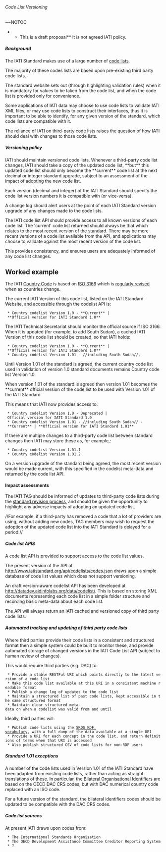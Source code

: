 ====== Code List Versioning ======
~~NOTOC
<note important>
**This is a draft proposal** It is not agreed IATI policy. 
</note>

===== Background =====

The IATI Standard makes use of a large number of [[http://iatistandard.org/standard/codelists|code lists]]. 

The majority of these codes lists are based upon pre-existing third party code lists. 

The standard website sets out (through highlighting validation rules) when it is mandatory for values to be taken from the code list, and when the code list is provided only for convenience. 

Some applications of IATI data may choose to use code lists to validate IATI XML files, or may use code lists to construct their interfaces, thus it is important to be able to identify, for any given version of the standard, which code lists are compatible with it. 

The reliance of IATI on third-party code lists raises the question of how IATI should deal with changes to those code lists. 

===== Versioning policy =====

IATI should maintain versioned code lists. Whenever a third-party code list changes, IATI should take a copy of the updated code list, **but** this updated code list should only become the **current** code list at the next decimal or integer standard upgrade, subject to an assessment of the impact of adopting the new code list. 

Each version (decimal and integer) of the IATI Standard should specify the code list version numbers it is compatible with (or vice-versa).

A change log should alert users at the point of each IATI Standard version upgrade of any changes made to the code lists. 

The IATI code list API should provide access to all known versions of each code list. The 'current' code list returned should always be that which relates to the most recent version of the standard. There may be more recent versions of a code list available from the API, and applications may choose to validate against the most recent version of the code list. 

This provides consistency, and ensures users are adequately informed of any code list changes. 

== Worked example ==

The IATI [[http://iatistandard.org/codelists/country|Country Code]] is based on [[http://www.iso.org/iso/country_codes/iso_3166_code_lists.htm|ISO 3166]] which is [[http://www.iso.org/iso/country_codes/updates_on_iso_3166/tracking_changes_in_iso_3166-2.htm|regularly revised]] when as countries change.

The current IATI Version of this code list, listed on the IATI Standard Website, and accessible through the codelist API is:

  * Country codelist Version 1.0 - **Current** | **Official version for IATI Standard 1.0**

The IATI Technical Secretariat should monitor the official source if ISO 3166. When it is updated (for example, to add South Sudan), a cached IATI Version of this code list should be created, so that IATI holds:

  * Country codelist Version 1.0 - **Current** | **Official version for IATI Standard 1.0**
  * Country codelist Version 1.01 - //including South Sudan//.

Until Version 1.01 of the standard is agreed, the current country code list used in validation of version 1.0 standard documents remains Country code list Version 1.0.

When version 1.01 of the standard is agreed then version 1.01 becomes the **current** official version of the code list to be used with Version 1.01 of the IATI Standard. 

This means that IATI now provides access to:

  * Country codelist Version 1.0 - Deprecated | Official version for IATI Standard 1.0
  * Country codelist Version 1.01 - //including South Sudan// - **Current** | **Official version for IATI Standard 1.01**

If there are multiple changes to a third-party code list between standard changes then IATI may store these as, for example,:

  * Country codelist Version 1.01.1
  * Country codelist Version 1.01.2

On a version upgrade of the standard being agreed, the most recent version would be made current, with this specified in the codelist meta-data and returned by the code list API. 

==== Impact assessments ====

The IATI TAG should be informed of updates to third-party code lists during the [[standard:revision:start|standard revision process]], and should be given the opportunity to highlight any adverse impacts of adopting an updated code list. 

//For example, if a third-party has removed a code that a lot of providers are using, without adding new codes, TAG members may wish to request the adoption of the updated code list into the IATI Standard is delayed for a period.//


===== Code list APIS =====

A code list API is provided to support access to the code list values. 

The present version of the API at [[http://www.iatistandard.org/api/codelists/codes.json]] draws upon a simple database of code list values which does not support versioning. 

An draft version-aware codelist API has been developed at [[http://datadev.aidinfolabs.org/data/codelist/]]. This is based on storing XML documents representing each code list in a simple folder structure and recording basic meta-data about each code list.

The API will always return an IATI cached and versioned copy of third party code lists. 

===== Automated tracking and updating of third party code lists =====

Where third parties provide their code lists in a consistent and structured format then a simple system could be built to monitor these, and provide automated storage of changed versions in the IATI Code List API (subject to human review of changes).

This would require third parties (e.g. DAC) to:

  * Provide a stable RESTFul URI which points directly to the latest version of a code list
  * Make this code list available at this URI in a consistent machine readable format
  * Publish a change log of updates to the code list
  * Maintain a structured list of past code lists, kept accessible in the same structured format
  * Maintain clear structured meta-data on when a codelist was valid from and until

Ideally, third parties will:
  * Publish code lists using the [[http://www.w3.org/2004/02/skos/|SKOS RDF vocabulary]], with a full dump of the data available at a single URI
  * Provide a URI for each concept in the code list, and return definitions of terms when that URI is accessed
  * Also publish structured CSV of code lists for non-RDF users


===== Standard 1.01 exceptions =====

A number of the code lists used in Version 1.01 of the IATI Standard have been adapted from existing code lists, rather than acting as straight translations of these. In particular, the [[http://iatistandard.org/codelists/organisation_identifier_bilateral|Bilateral Organisational Identifiers]] are based on the OECD DAC CRS codes, but with DAC numerical country code replaced with an ISO code. 

For a future version of the standard, the bilateral identifiers codes should be updated to be compatible with the DAC CRS codes. 

===== Code list sources =====

At present IATI draws upon codes from:

  * The International Standards Organisation
  * The OECD Development Assistance Committee Creditor Reporting System
  * ? 